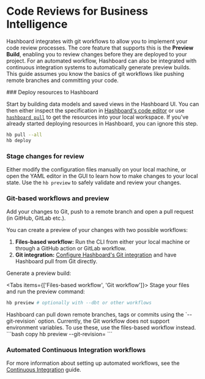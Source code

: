 
# Code Reviews for Business Intelligence

Hashboard integrates with git workflows to allow you to implement your code review processes. The core feature that supports this is the **Preview Build**, enabling you to review changes before they are deployed to your project. For an automated workflow, Hashboard can also be integrated with continuous integration systems to automatically generate preview builds.  This guide assumes you know the basics of git workflows like pushing remote branches and committing your code.

<Steps>
### Deploy resources to Hashboard

Start by building data models and saved views in the Hashboard UI.  You can then either inspect the specification in [Hashboard's code editor](/docs/data-ops/yaml-editor) or use [`hashboard pull`](/docs/data-ops/cli/pull) to get the resources into your local workspace.  If you've already started deploying resources in Hashboard, you can ignore this step.

```bash
hb pull --all
hb deploy
```

### Stage changes for review
Either modify the configuration files manually on your local machine, or open the YAML editor in the GUI to learn how to make changes to your local state.  Use the `hb preview` to safely validate and review your changes.
 
### Git-based workflows and preview
Add your changes to Git, push to a remote branch and open a pull request (in GitHub, GitLab etc.).

You can create a preview of your changes with two possible workflows:
1. **Files-based workflow:** Run the CLI from either your local machine or through a GitHub action or GitLab workflow.
1. **Git integration:** [Configure Hashboard's Git integration](/docs/data-ops/git-integration) and have Hashboard pull from Git directly.

Generate a preview build:

<Tabs items={['Files-based workflow', 'Git workflow']}>
  <Tab>
  Stage your files and run the preview command:
  ```bash copy
  hb preview # optionally with --dbt or other workflows
  ```
  </Tab>
  <Tab>
  Hashboard can pull down remote branches, tags or commits using the `--git-revision` option.
  <Callout type="info">
    Currently, the Git workflow does not support environment variables. To use these, use the files-based workflow instead.
  </Callout>
  ```bash copy
  hb preview --git-revision=<your branch name>
  ```
  </Tab>
</Tabs>


### Automated Continuous Integration workflows

For more information about setting up automated workflows, see the [Continuous Integration](./continuous-integration) guide.

</Steps>

